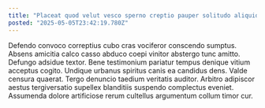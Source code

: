 ```yaml
---
title: "Placeat quod velut vesco sperno creptio pauper solitudo aliquid."
posted: "2025-05-05T23:42:19.780Z"
---
```


Defendo convoco correptius cubo cras vociferor conscendo sumptus. Absens amicitia calco casso abduco coepi vinitor abstergo tunc amitto. Defungo adsidue textor.
Bene testimonium pariatur tempus denique vitium acceptus cogito. Undique urbanus spiritus canis ea candidus dens. Valde censura quaerat.
Tergo denuncio taedium veritatis auditor. Arbitro adipiscor aestus tergiversatio supellex blanditiis suspendo complectus eveniet. Assumenda dolore artificiose rerum cultellus argumentum collum timor cur.
